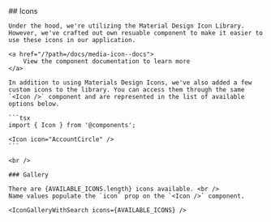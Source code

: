 

<Meta title="Icons" />

<div className="custom-docs">
	## Icons

    Under the hood, we're utilizing the Material Design Icon Library. However, we've crafted out own resuable component to make it easier to use these icons in our application.

    <a href="/?path=/docs/media-icon--docs">
    	View the component documentation to learn more
    </a>

    In addition to using Materials Design Icons, we've also added a few custom icons to the library. You can access them through the same `<Icon />` component and are represented in the list of available options below.

    ```tsx
    import { Icon } from '@components';

    <Icon icon="AccountCircle" />
    ```

    <br />

    ### Gallery

    There are {AVAILABLE_ICONS.length} icons available. <br />
    Name values populate the `icon` prop on the `<Icon />` component.

    <IconGalleryWithSearch icons={AVAILABLE_ICONS} />

</div>
